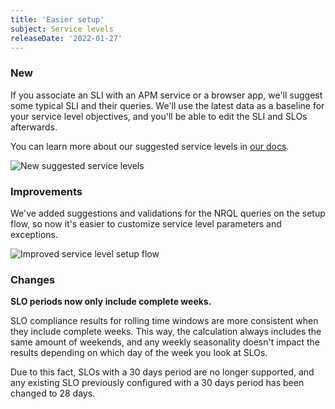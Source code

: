```yaml
---
title: 'Easier setup'
subject: Service levels
releaseDate: '2022-01-27'
---
```


### New 

If you associate an SLI with an APM service or a browser app, we'll suggest some typical SLI and their queries. We'll use the latest data as a baseline for your service level objectives, and you'll be able to edit the SLI and SLOs afterwards.

You can learn more about our suggested service levels in [our docs](/docs/service-level-management/create-slm#suggested-sli).  

![New suggested service levels](./images/suggested_service_levels.png "New suggested service levels")

### Improvements 

We've added suggestions and validations for the NRQL queries on the setup flow, so now it's easier to customize service level parameters and exceptions.

![Improved service level setup flow](./images/setup_flow.png "Improved service level setup flow")

### Changes

**SLO periods now only include complete weeks.**

SLO compliance results for rolling time windows are more consistent when they include complete weeks. This way, the calculation always includes the same amount of weekends, and any weekly seasonality doesn't impact the results depending on which day of the week you look at SLOs.

Due to this fact, SLOs with a 30 days period are no longer supported, and any existing SLO previously configured with a 30 days period has been changed to 28 days.

